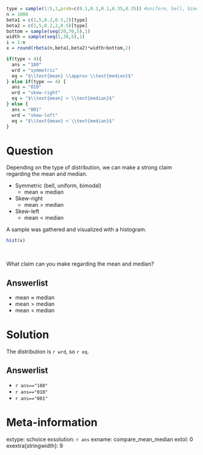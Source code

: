 ```r
type = sample(1:5,1,prob=c(0.1,0.1,0.1,0.35,0.35)) #uniform, bell, bimodal, skewright, skewleft
n = 1000
beta1 = c(1,5,0.2,0.5,2)[type]
beta2 = c(1,5,0.2,2,0.5)[type]
bottom = sample(seq(20,70,5),1)
width = sample(seq(5,30,5),1)
i = 1:n
x = round(rbeta(n,beta1,beta2)*width+bottom,2)

if(type < 4){
  ans = "100"
  wrd = "symmetric"
  eq = "$\\text{mean} \\approx \\text{median}$"
} else if(type == 4) {
  ans = "010"
  wrd = "skew-right"
  eq = "$\\text{mean} > \\text{median}$"
} else {
  ans = "001"
  wrd = "skew-left"
  eq = "$\\text{mean} < \\text{median}$"
}

```


Question
========

Depending on the type of distribution, we can make a strong claim regarding the mean and median.

* Symmetric (bell, uniform, bimodal)
  - $\text{mean} \approx \text{median}$
* Skew-right
  - $\text{mean} > \text{median}$
* Skew-left
  - $\text{mean} < \text{median}$

A sample was gathered and visualized with a histogram.

```r
hist(x)
```
\

What claim can you make regarding the mean and median?

Answerlist
--------
* $\text{mean} \approx \text{median}$
* $\text{mean} > \text{median}$
* $\text{mean} < \text{median}$


Solution
========

The distribution is `r wrd`, so `r eq`.

Answerlist
--------
* `r ans=="100"`
* `r ans=="010"`
* `r ans=="001"`

Meta-information
================
extype: schoice
exsolution: `r ans`
exname: compare_mean_median
extol: 0
exextra[stringwidth]: 9
